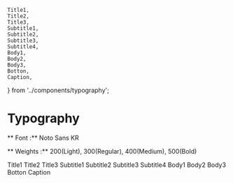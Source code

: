     Title1,
    Title2,
    Title3,
    Subtitle1,
    Subtitle2,
    Subtitle3,
    Subtitle4,
    Body1,
    Body2,
    Body3,
    Botton,
    Caption,
} from '../components/typography';

<Meta title="Components/Typography" component={Title1} />

# Typography

** Font :** Noto Sans KR

** Weights :** 200(Light), 300(Regular), 400(Medium), 500(Bold)

<Canvas>
    <Story name="Typography">
        <Title1>Title1</Title1>
        <Title2>Title2</Title2>
        <Title3>Title3</Title3>
        <Subtitle1>Subtitle1</Subtitle1>
        <Subtitle2>Subtitle2</Subtitle2>
        <Subtitle3>Subtitle3</Subtitle3>
        <Subtitle4>Subtitle4</Subtitle4>
        <Body1>Body1</Body1>
        <Body2>Body2</Body2>
        <Body3>Body3</Body3>
        <Botton>Botton</Botton>
        <Caption>Caption</Caption>
    </Story>
</Canvas>

<ArgsTable of={Title1} />
